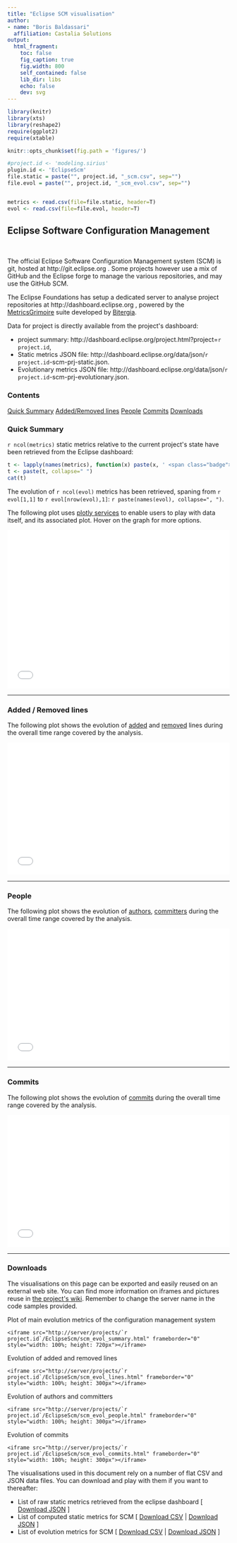 ```yaml
---
title: "Eclipse SCM visualisation"
author:
- name: "Boris Baldassari"
  affiliation: Castalia Solutions
output:
  html_fragment:
    toc: false
    fig_caption: true
    fig.width: 800
    self_contained: false
    lib_dir: libs
    echo: false
    dev: svg
---
```


```r

library(knitr)
library(xts)
library(reshape2)
require(ggplot2)
require(xtable)

knitr::opts_chunk$set(fig.path = 'figures/')

#project.id <- 'modeling.sirius'
plugin.id <- 'EclipseScm'
file.static = paste("", project.id, "_scm.csv", sep="")
file.evol = paste("", project.id, "_scm_evol.csv", sep="")


metrics <- read.csv(file=file.static, header=T)
evol <- read.csv(file=file.evol, header=T)

```

## Eclipse Software Configuration Management

<br />

<div class="row"><div class="col-sm-7">

The official Eclipse Software Configuration Management system (SCM) is git, hosted at http://git.eclipse.org . Some projects however use a mix of GitHub and the Eclipse forge to manage the various repositories, and may use the GitHub SCM.

The Eclipse Foundations has setup a dedicated server to analyse project repositories at http://dashboard.eclipse.org , powered by the [MetricsGrimoire](https://metricsgrimoire.github.io/) suite developed by [Bitergia](http://bitergia.com).

Data for project is directly available from the project&apos;s dashboard:

* project summary: http://dashboard.eclipse.org/project.html?project=`r project.id`, 
* Static metrics JSON file: http://dashboard.eclipse.org/data/json/`r project.id`-scm-prj-static.json.
* Evolutionary metrics JSON file: http://dashboard.eclipse.org/data/json/`r project.id`-scm-prj-evolutionary.json.

</div><div class="col-sm-4">
  <div class="panel panel-default">
  <div class="panel-heading"><h3 class="panel-title">Contents</h3></div>
  <div class="list-group">
  <a href="#summary" class="list-group-item">Quick Summary</a>
  <a href="#added-removed" class="list-group-item">Added/Removed lines</a>
  <a href="#people" class="list-group-item">People</a>
  <a href="#commits" class="list-group-item">Commits</a>
  <a href="#downloads" class="list-group-item">Downloads</a>
  </div>
  </div>
</div></div>

### <a name="quick-summary"></a>Quick Summary

``r ncol(metrics)`` static metrics relative to the current project&apos;s state have been retrieved from the Eclipse dashboard:

```r
t <- lapply(names(metrics), function(x) paste(x, ' <span class="badge">', metrics[[x]], '</span>, ', sep=''))
t <- paste(t, collapse=" ")
cat(t)
```

The evolution of ``r ncol(evol)`` metrics has been retrieved, spaning from ``r evol[1,1]`` to ``r evol[nrow(evol),1]``: ``r paste(names(evol), collapse=", ")``.

The following plot uses [plotly services](http://plot.ly) to enable users to play with data itself, and its associated plot. Hover on the graph for more options.

<iframe src="/projects/`r project.id`/EclipseScm/scm_evol_summary.html" frameborder="0" style="width: 100%; height: 360px"></iframe>

-----

### <a name="added-removed"></a>Added / Removed lines

The following plot shows the evolution of [added](/documentation/metrics#SCM_ADDED_LINES) and [removed](/documentation/metrics#SCM_REMOVED_LINES) lines during the overall time range covered by the analysis. 

<div class="row"><div class="col-md-12">

<iframe src="/projects/`r project.id`/EclipseScm/scm_evol_lines.html" frameborder="0" style="width: 100%; height: 300px"></iframe>

</div></div>

-----

### <a name="people"></a>People

The following plot shows the evolution of [authors](/documentation/metrics#SCM_AUTHORS), [committers](/documentation/metrics#SCM_COMMITTERS) during the overall time range covered by the analysis. 

<iframe src="/projects/`r project.id`/EclipseScm/scm_evol_people.html" frameborder="0" style="width: 100%; height: 300px"></iframe>

-----

### <a name="commits"></a>Commits

The following plot shows the evolution of [commits](/documentation/metrics#SCM_COMMITS) during the overall time range covered by the analysis. 

<iframe src="/projects/`r project.id`/EclipseScm/scm_evol_commits.html" frameborder="0" style="width: 100%; height: 300px"></iframe>

-----

### <a name="downloads"></a>Downloads

The visualisations on this page can be exported and easily reused on an external web site. You can find more information on iframes and pictures reuse in [the project&apos;s wiki](https://bitbucket.org/BorisBaldassari/alambic/wiki/Using_autogenerated_pictures/). Remember to change the server name in the code samples provided.

Plot of main evolution metrics of the configuration management system

    <iframe src="http://server/projects/`r project.id`/EclipseScm/scm_evol_summary.html" frameborder="0" style="width: 100%; height: 720px"></iframe>
    
Evolution of added and removed lines

    <iframe src="http://server/projects/`r project.id`/EclipseScm/scm_evol_lines.html" frameborder="0" style="width: 100%; height: 300px"></iframe>

Evolution of authors and committers

    <iframe src="http://server/projects/`r project.id`/EclipseScm/scm_evol_people.html" frameborder="0" style="width: 100%; height: 300px"></iframe>

Evolution of commits

    <iframe src="http://server/projects/`r project.id`/EclipseScm/scm_evol_commits.html" frameborder="0" style="width: 100%; height: 300px"></iframe>

The visualisations used in this document rely on a number of flat CSV and JSON data files. You can download and play with them if you want to thereafter:

* List of raw static metrics retrieved from the eclipse dashboard [ <a href="import_scm.json">Download JSON</a> ]
* List of computed static metrics for SCM [ <a href="metrics_scm.csv">Download CSV</a> | <a href="metrics_scm.json">Download JSON</a> ]
* List of evolution metrics for SCM [ <a href="metrics_evol_scm.csv">Download CSV</a> | <a href="metrics_evol_scm.json">Download JSON</a> ]




